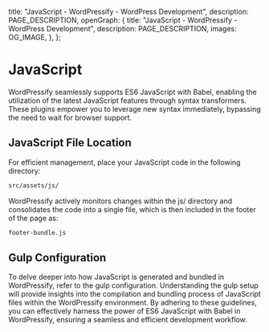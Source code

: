 
  title: "JavaScript - WordPressify - WordPress Development",
  description: PAGE_DESCRIPTION,
  openGraph: {
    title: "JavaScript - WordPressify - WordPress Development",
    description: PAGE_DESCRIPTION,
    images: OG_IMAGE,
  },
};

# JavaScript

WordPressify seamlessly supports ES6 JavaScript with Babel, enabling the utilization of the latest JavaScript features through syntax transformers. These plugins empower you to leverage new syntax immediately, bypassing the need to wait for browser support.

## JavaScript File Location

For efficient management, place your JavaScript code in the following directory:

```bash
src/assets/js/
```

WordPressify actively monitors changes within the js/ directory and consolidates the code into a single file, which is then included in the footer of the page as:

```bash
footer-bundle.js
```

## Gulp Configuration

To delve deeper into how JavaScript is generated and bundled in WordPressify, refer to the gulp configuration. Understanding the gulp setup will provide insights into the compilation and bundling process of JavaScript files within the WordPressify environment.
By adhering to these guidelines, you can effectively harness the power of ES6 JavaScript with Babel in WordPressify, ensuring a seamless and efficient development workflow.

